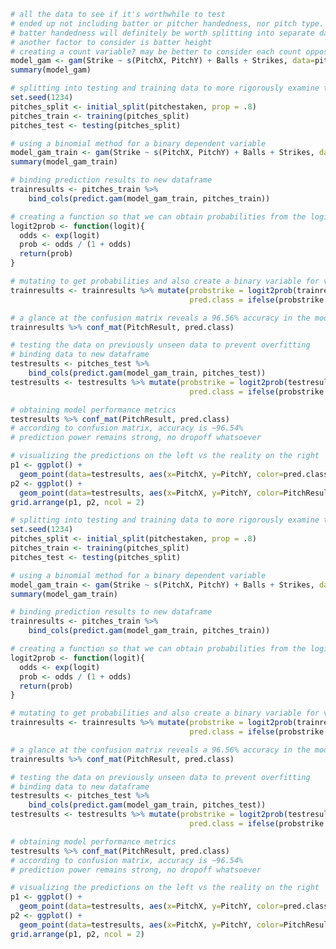 
```{r}
# all the data to see if it's worthwhile to test
# ended up not including batter or pitcher handedness, nor pitch type. None were significant or improved the model in any way
# batter handedness will definitely be worth splitting into separate dataframes and running separate models to see if there is a significant difference
# another factor to consider is batter height
# creating a count variable? may be better to consider each count opposed to linear balls/strikes relationship
model_gam <- gam(Strike ~ s(PitchX, PitchY) + Balls + Strikes, data=pitchestaken, binomial)
summary(model_gam)
```

```{r}
# splitting into testing and training data to more rigorously examine the model
set.seed(1234)
pitches_split <- initial_split(pitchestaken, prop = .8)
pitches_train <- training(pitches_split)
pitches_test <- testing(pitches_split)

# using a binomial method for a binary dependent variable
model_gam_train <- gam(Strike ~ s(PitchX, PitchY) + Balls + Strikes, data=pitches_train, binomial)
summary(model_gam_train)

# binding prediction results to new dataframe 
trainresults <- pitches_train %>%
    bind_cols(predict.gam(model_gam_train, pitches_train))

# creating a function so that we can obtain probabilities from the logit-odds output
logit2prob <- function(logit){
  odds <- exp(logit)
  prob <- odds / (1 + odds)
  return(prob)
}

# mutating to get probabilities and also create a binary variable for visualization purposes
trainresults <- trainresults %>% mutate(probstrike = logit2prob(trainresults[13]),
                                        pred.class = ifelse(probstrike > 0.499999999, "Strike", "Ball"))

```

```{r}
# a glance at the confusion matrix reveals a 96.56% accuracy in the model
trainresults %>% conf_mat(PitchResult, pred.class)
```


```{r}
# testing the data on previously unseen data to prevent overfitting
# binding data to new dataframe
testresults <- pitches_test %>%
    bind_cols(predict.gam(model_gam_train, pitches_test))
testresults <- testresults %>% mutate(probstrike = logit2prob(testresults[13]),
                                        pred.class = ifelse(probstrike > 0.499999999, "Strike", "Ball"))

# obtaining model performance metrics
testresults %>% conf_mat(PitchResult, pred.class)
# according to confusion matrix, accuracy is ~96.54%
# prediction power remains strong, no dropoff whatsoever
```
```{r}
# visualizing the predictions on the left vs the reality on the right
p1 <- ggplot() + 
  geom_point(data=testresults, aes(x=PitchX, y=PitchY, color=pred.class))
p2 <- ggplot() + 
  geom_point(data=testresults, aes(x=PitchX, y=PitchY, color=PitchResult))
grid.arrange(p1, p2, ncol = 2)
```

```{r}
# splitting into testing and training data to more rigorously examine the model
set.seed(1234)
pitches_split <- initial_split(pitchestaken, prop = .8)
pitches_train <- training(pitches_split)
pitches_test <- testing(pitches_split)

# using a binomial method for a binary dependent variable
model_gam_train <- gam(Strike ~ s(PitchX, PitchY) + Balls + Strikes, data=pitches_train, binomial)
summary(model_gam_train)

# binding prediction results to new dataframe 
trainresults <- pitches_train %>%
    bind_cols(predict.gam(model_gam_train, pitches_train))

# creating a function so that we can obtain probabilities from the logit-odds output
logit2prob <- function(logit){
  odds <- exp(logit)
  prob <- odds / (1 + odds)
  return(prob)
}

# mutating to get probabilities and also create a binary variable for visualization purposes
trainresults <- trainresults %>% mutate(probstrike = logit2prob(trainresults[13]),
                                        pred.class = ifelse(probstrike > 0.499999999, "Strike", "Ball"))

```

```{r}
# a glance at the confusion matrix reveals a 96.56% accuracy in the model
trainresults %>% conf_mat(PitchResult, pred.class)
```


```{r}
# testing the data on previously unseen data to prevent overfitting
# binding data to new dataframe
testresults <- pitches_test %>%
    bind_cols(predict.gam(model_gam_train, pitches_test))
testresults <- testresults %>% mutate(probstrike = logit2prob(testresults[13]),
                                        pred.class = ifelse(probstrike > 0.499999999, "Strike", "Ball"))

# obtaining model performance metrics
testresults %>% conf_mat(PitchResult, pred.class)
# according to confusion matrix, accuracy is ~96.54%
# prediction power remains strong, no dropoff whatsoever
```
```{r}
# visualizing the predictions on the left vs the reality on the right
p1 <- ggplot() + 
  geom_point(data=testresults, aes(x=PitchX, y=PitchY, color=pred.class))
p2 <- ggplot() + 
  geom_point(data=testresults, aes(x=PitchX, y=PitchY, color=PitchResult))
grid.arrange(p1, p2, ncol = 2)
```